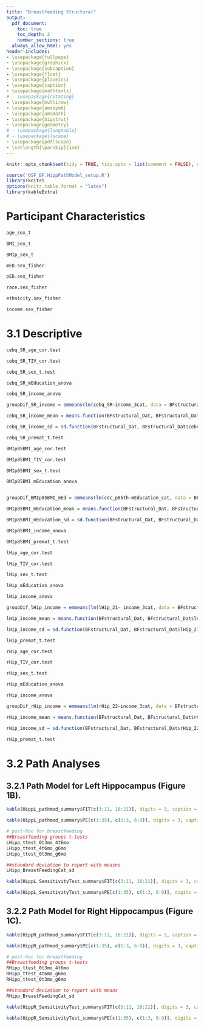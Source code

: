 ```yaml
---
title: "Breastfeeding Structural"
output:
  pdf_document:
    toc: true
    toc_depth: 2
    number_sections: true
  always_allow_html: yes
header-includes:
- \usepackage{fullpage}
- \usepackage{graphicx}
- \usepackage{subcaption}
- \usepackage{float}
- \usepackage{placeins}
- \usepackage{caption}
- \usepackage{mathtools}
# - \usepackage{rotating}
- \usepackage{multirow}
- \usepackage{amssymb}
- \usepackage{amsmath}
- \usepackage{bigstrut}
- \usepackage{geometry}
# - \usepackage{longtable}
# - \usepackage{lscape}
- \usepackage{pdflscape}
- \setlength{\parskip}{1em}
---
```


<!-- R Markdown -->

<!-- This is an R Markdown document. Markdown is a simple formatting syntax for authoring HTML, PDF, and MS Word documents. For more details on using R Markdown see <http://rmarkdown.rstudio.com>. -->

<!-- When you click the **Knit** button a document will be generated that includes both content as well as the output of any embedded R code chunks within the document. You can embed an R code chunk like this: -->

<!-- Note: the first statement is the langauge (i.e., r), then the label for the chunck. After this you can put extra statements like echo (show code and outcome), include (show outcome) -->

```r
knitr::opts_chunk$set(tidy = TRUE, tidy.opts = list(comment = FALSE), echo = TRUE, fig.width=6, fig.height=4, fig.path='BreastFeeding_Hipp/fig-', echo=FALSE, warning=FALSE, message=FALSE, comment = NA)
```

<!-- load startup file and any extra packages -->
```r
source('OSF_BF.HippPathModel_setup.R')
library(knitr)
options(knitr.table.format = "latex")
library(kableExtra)

```

<!-- The number of hashtags (#) will determine the boldness of heading -->

# Participant Characteristics

\begin{table}[ht!]
\begin{tabular}{lll@{\hspace{5pt}}ll@{\hspace{5pt}}l}
  \hline
  & \multicolumn{1}{c}{Full Sample} && \multicolumn{1}{c}{Boys} && \multicolumn{1}{c}{Girsl} \bigstrut[t] \\
  \cline{2-2} \cline{4-4} \cline{6-6}
  Total\scriptsize{(\textit{N})} & 149  && 73  && 76  \\
  Age \scriptsize{(\textit{Mean [range], yrs})} & 9.0 [7.1 - 12.0] && 9.0 [7.1 - 12.0] && 9.0 [7.1 - 11.8] \\
  BMI \scriptsize{(\textit{Mean [range]})} & 17.8 [13.8 - 31.9] && 17.7 [13.9 - 31.9] &&  17.9 [13.8 - 25.9] \\
  Percent of CDC 85th \%tile \scriptsize{(\textit{Mean [range]})} & 94.0 [70.1 - 168.8] && 94.7 [72.7 - 168.8] && 93.4  [70.1 - 131.1] \\
  BMI \%tile \scriptsize{(\textit{Mean [range]})} & 59.9 [5 - 99] && 59.3 [5 - 99] && 60.5  [6.1 - 98] \\
  Race\scriptsize{(\textit{N})} &  &&   &&  \\
    \hspace{10pt} Black/AA      & 7 && 5  &&  2 \\
    \hspace{10pt} White         & 136 && 64  && 72 \\
    \hspace{10pt} Other/Mixed   & 6 && 4  &&  2 \\
  Ethnicity\scriptsize{(\textit{N})}&  &&   &&   \\
    \hspace{10pt} Hispanic/Latino    & 6 && 3   &&  3  \\
    \hspace{10pt} Not H/L             & 120 && 59  &&  61  \\
    \hspace{10pt} NA                  & 1 && 1   &&  0  \\
  SES\scriptsize{(\textit{N})}        &  &&   &&   \\
    \hspace{10pt} $>$\$100,000         & 49  && 26 && 23\\
    \hspace{10pt} \$50,000-\$100,000   & 69 && 30 && 39\\
    \hspace{10pt} $<$\$50,000          & 28  && 16 && 12\\
    \hspace{10pt} NA                    & 0 && 0 && 0\\
  Maternal Education\scriptsize{(\textit{N})} &  &&   &&  \\
    \hspace{10pt} $>BA$                        & 50 && 22  &&  28 \\
    \hspace{10pt} $BA$                         & 54  && 30  &&  24 \\
    \hspace{10pt} $Associates/Technical$       & 18  && 7  &&   11 \\
    \hspace{10pt} $High School$                & 15  && 8  &&   7  \\
    \hspace{10pt} $Other/NA$                   & 0  && 0   &&  0  \\
    \hspace{10pt} $<High School Diploma/GED$   & 0  && 0  &&   0  \\
  Paternal Education\scriptsize{(\textit{N})} &  &&   &&  \\
    \hspace{10pt} $>BA$                        & 57 && 28  &&  29 \\
    \hspace{10pt} $BA$                         & 38  && 22  &&  16 \\
    \hspace{10pt} $Associates/Technical$       & 15  && 5  &&   10 \\
    \hspace{10pt} $High School$                & 23  && 9  &&   14 \\
    \hspace{10pt} $Other/NA$                   & 1  && 1  &&   0 \\
    \hspace{10pt} $<High School Diploma/GED$   & 1  && 1  &&   0 \\
  BreastFed 3cat\scriptsize{(\textit{N})} &  &&   &&  \\
    \hspace{10pt} $>6 months $   & 54 && 24  && 30               \\
    \hspace{10pt} $4-6 months $           & 55 && 29  &&  26       \\
    \hspace{10pt} $0-3 months $   & 40 && 20 && 20 \\
  \hline
\end{tabular}
\end{table}

\FloatBarrier
\newpage

<!-- Age -->
```r
age_sex_t
```

<!-- BMI -->
```r
BMI_sex_t
```

<!-- BMI percentile -->
```r
BMIp_sex_t
```

<!-- Maternal Ed -->
```r
mED.sex_fisher
```

<!-- Paternal Ed -->
```r
pED.sex_fisher
```

<!-- Race -->
```r
race.sex_fisher
```

<!-- Ethnicity -->
```r
ethnicity.sex_fisher
```

<!-- SES -->
```r
income.sex_fisher
```

# 3.1 Descriptive

<!-- ## SR -->
<!-- #age -->
```r
cebq_SR_age_cor.test
```

<!-- #TIV -->
```r
cebq_SR_TIV_cor.test
```

<!-- #sex -->
```r
cebq_SR_sex_t.test
```

<!-- # maternal education -->
```r
cebq_SR_mEducation_anova
```

<!-- # Income -->
```r
cebq_SR_income_anova

groupDif_SR_income = emmeans(lm(cebq_SR~income_3cat, data = BFstructural_Dat), specs = pairwise~income_3cat, adjust = "none")

cebq_SR_income_mean = means.function(BFstructural_Dat, BFstructural_Dat$cebq_SR, BFstructural_Dat$income_3cat)

cebq_SR_income_sd = sd.function(BFstructural_Dat, BFstructural_Dat$cebq_SR, BFstructural_Dat$income_3cat)
```

<!-- #premature -->
```r
cebq_SR_premat_t.test
```

<!-- ##BMI:p85BMI -->
<!-- #age -->
```r
BMIp85BMI_age_cor.test
```

<!-- #TIV -->
```r
BMIp85BMI_TIV_cor.test
```

<!-- #sex -->
```r
BMIp85BMI_sex_t.test
```

<!-- # maternal education -->
```r
BMIp85BMI_mEducation_anova


groupDif_BMIp85BMI_mEd = emmeans(lm(cdc_p85th~mEducation_cat, data = BFstructural_Dat), specs = pairwise~mEducation_cat, adjust = "none")

BMIp85BMI_mEducation_mean = means.function(BFstructural_Dat, BFstructural_Dat$cdc_p85th, BFstructural_Dat$mEducation_cat)

BMIp85BMI_mEducation_sd = sd.function(BFstructural_Dat, BFstructural_Dat$cdc_p85th, BFstructural_Dat$mEducation_cat)
```

<!-- # Income -->
```r
BMIp85BMI_income_anova
```

<!-- #premature -->
```r
BMIp85BMI_premat_t.test
```

<!-- ##Left Hippocampus -->
<!-- #age -->
```r
lHip_age_cor.test
```

<!-- #TIV -->
```r
lHip_TIV_cor.test
```

<!-- #sex -->
```r
lHip_sex_t.test
```

<!-- # maternal education -->
```r
lHip_mEducation_anova
```

<!-- # Income -->
```r
lHip_income_anova

groupDif_lHip_income = emmeans(lm(lHip_21~ income_3cat, data = BFstructural_Dat), specs = pairwise~income_3cat, adjust = "none")

lHip_income_mean = means.function(BFstructural_Dat, BFstructural_Dat$lHip_21, BFstructural_Dat$income_3cat)

lHip_income_sd = sd.function(BFstructural_Dat, BFstructural_Dat$lHip_21, BFstructural_Dat$income_3cat)
```

<!-- #premature -->
```r
lHip_premat_t.test
```

<!-- ## Right Hippocampus  -->
<!-- #age -->
```r
rHip_age_cor.test
```

<!-- #TIV -->
```r
rHip_TIV_cor.test
```

<!-- #sex -->
```r
rHip_sex_t.test
```

<!-- # maternal education -->
```r
rHip_mEducation_anova
```

<!-- # Income -->
```r
rHip_income_anova

groupDif_rHip_income = emmeans(lm(rHip_22~income_3cat, data = BFstructural_Dat), specs = pairwise~income_3cat, adjust = "none")

rHip_income_mean = means.function(BFstructural_Dat, BFstructural_Dat$rHip_22, BFstructural_Dat$income_3cat)

rHip_income_sd = sd.function(BFstructural_Dat, BFstructural_Dat$rHip_22, BFstructural_Dat$income_3cat)
```

<!-- #premature -->
```r
rHip_premat_t.test
```

# 3.2 Path Analyses
## 3.2.1 Path Model for Left Hippocampus (Figure 1B). 


\FloatBarrier

```r
kable(HippL_pathmod_summary$FIT[c(3:11, 16:21)], digits = 3, caption = "Fit Statistics for Model: BF -> SR (L Hipp Med) -> p85th BMI", booktabs=TRUE) 
```
\FloatBarrier

```r
kable(HippL_pathmod_summary$PE[c(1:35), c(1:3, 6:9)], digits = 3, caption = "Parameters for Model: BF -> SR (L Hipp Med) -> p85th BMI", booktabs=TRUE)
```
\FloatBarrier

```r
# post-hoc for breastfeeding
##Breastfeeding groups t-tests
LHipp_ttest_0t3mo_4t6mo
LHipp_ttest_4t6mo_g6mo
LHipp_ttest_0t3mo_g6mo

##standard deviation to report with measns
LHipp_BreastFeedingCat_sd
```

\clearpage


\FloatBarrier

```r
kable(HippL_SensitivityTest_summary$FIT[c(3:11, 16:21)], digits = 3, caption = "Fit Statistics for Model: BF -> SR (L Hipp Med) -> p85th BMI", booktabs=TRUE) 
```
\FloatBarrier

```r
kable(HippL_SensitivityTest_summary$PE[c(1:35), c(1:3, 6:9)], digits = 3, caption = "Parameters for Model: BF -> SR (L Hipp Med) -> p85th BMI", booktabs=TRUE)
```
\FloatBarrier

\clearpage

## 3.2.2 Path Model for Right Hippocampus (Figure 1C). 

```r
kable(HippR_pathmod_summary$FIT[c(3:11, 16:21)], digits = 3, caption = "Fit Statistics for Model: BF -> SR (R Hipp Med) -> p85th BMI", booktabs=TRUE)
```
\FloatBarrier

```r
kable(HippR_pathmod_summary$PE[c(1:35), c(1:3, 6:9)], digits = 3, caption = "Parameters for Model: BF -> SR (R Hipp Med) -> p85th BMI", booktabs=TRUE) 
```

```r
# post-hoc for breastfeeding
##Breastfeeding groups t-tests
RHipp_ttest_0t3mo_4t6mo
RHipp_ttest_4t6mo_g6mo
RHipp_ttest_0t3mo_g6mo

##standard deviation to report with means
RHipp_BreastFeedingCat_sd
```

\FloatBarrier

```r
kable(HippR_SensitivityTest_summary$FIT[c(3:11, 16:21)], digits = 3, caption = "Fit Statistics for Model: BF -> SR (R Hipp Med) -> p85th BMI", booktabs=TRUE)
```
\FloatBarrier

```r
kable(HippR_SensitivityTest_summary$PE[c(1:35), c(1:3, 6:9)], digits = 3, caption = "Parameters for Model: BF -> SR (R Hipp Med) -> p85th BMI", booktabs=TRUE) 
```